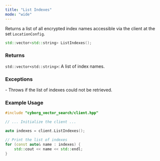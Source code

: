 ```yaml
---
title: "List Indexes"
mode: "wide"
---
```


Returns a list of all encrypted index names accessible via the client at the set `LocationConfig`.

```cpp
std::vector<std::string> ListIndexes();
```

### Returns

`std::vector<std::string>`: A list of index names.

### Exceptions

<AccordionGroup>
    <Accordion title="std::runtime_exception">
        - Throws if the list of indexes could not be retrieved.
    </Accordion>
</AccordionGroup>

### Example Usage

```cpp
#include "cyborg_vector_search/client.hpp"

// ... Initialize the client ...

auto indexes = client.ListIndexes();

// Print the list of indexes
for (const auto& name : indexes) {
    std::cout << name << std::endl;
}
```